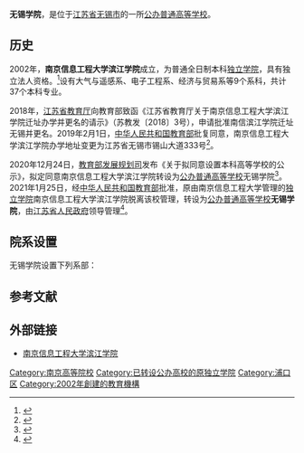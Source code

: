 {{高校
| name = 无锡学院
| native_name = Wuxi College
| image = 
| logo = 
| motto = 
| rector = 张建伟
| type = [[公立大学|公办普通高等学校]]
| established = 2002年
| location = {{CHN}}[[江苏省|江苏省]][[无锡市|无锡市]]锡山大道333号
| students = 12000人
| staff = 
| campus = 
| telephone = 025-58731280
| area = 
| 舊校名 = 南京信息工程大学滨江学院
| sports = 
| website = http://www.bjxy.cn
}}
'''无锡学院'''，是位于[[江苏省|江苏省]][[无锡市|无锡市]]的一所[[公立大学|公办普通高等学校]]。

== 历史 ==
2002年，'''南京信息工程大学滨江学院'''成立，为普通全日制本科[[独立学院|独立学院]]，具有独立法人资格。<ref>{{Cite web |url=http://www.bjxy.cn/n8c5.aspx |title=南京信息工程大学滨江学院'简介 |accessdate=2010-09-25 |archive-date=2009-06-08 |archive-url=https://web.archive.org/web/20090608092555/http://www.bjxy.cn/n8c5.aspx |dead-url=no }}</ref>设有大气与遥感系、电子工程系、经济与贸易系等9个系科，共计37个本科专业。

2018年，[[江苏省教育厅|江苏省教育厅]]向教育部致函《江苏省教育厅关于南京信息工程大学滨江学院迁址办学并更名的请示》（苏教发〔2018〕3号），申请批准南信滨江学院迁址无锡并更名。2019年2月1日，[[中华人民共和国教育部|中华人民共和国教育部]]批复同意，南京信息工程大学滨江学院办学地址变更为江苏省无锡市锡山大道333号<ref name="报道P0">{{cite news |author1=教育部发展规划司 |title=教育部关于同意南京信息工程大学滨江学院办学地址变更的批复（教发函〔2019〕4号） |url=http://www.moe.gov.cn/srcsite/A03/s181/201902/t20190219_370163.html |accessdate=2021-01-26 |page= |work=中华人民共和国教育部政府门户网站 |location=北京 |language=zh-hans |archive-date=2021-01-31 |archive-url=https://web.archive.org/web/20210131031348/http://www.moe.gov.cn/srcsite/A03/s181/201902/t20190219_370163.html |dead-url=no }}</ref>。

2020年12月24日，[[教育部发展规划司|教育部发展规划司]]发布《关于拟同意设置本科高等学校的公示》，拟定同意南京信息工程大学滨江学院转设为[[公立大学|公办普通高等学校]]无锡学院<ref name="报道P1">{{cite news |author1=教育部发展规划司 |title=关于拟同意设置本科高等学校的公示 |url=http://www.moe.gov.cn/jyb_xxgk/s5743/s5745/A03/202012/t20201224_507298.html |accessdate=2020-12-25 |page= |work=中华人民共和国教育部政府门户网站 |location=北京 |language=zh-hans |archive-date=2021-08-18 |archive-url=https://web.archive.org/web/20210818232131/http://www.moe.gov.cn/jyb_xxgk/s5743/s5745/A03/202012/t20201224_507298.html |dead-url=no }}</ref>。2021年1月25日，经[[中华人民共和国教育部|中华人民共和国教育部]]批准，原由南京信息工程大学管理的[[独立学院|独立学院]]南京信息工程大学滨江学院脱离该校管理，转设为[[公立大学|公办普通高等学校]]'''无锡学院'''，由[[江苏省人民政府|江苏省人民政府]]领导管理<ref name="报道0104A">{{cite news |author1=教育部发展规划司 |title=教育部关于同意南京信息工程大学滨江学院转设为无锡学院的函（教发函〔2021〕12号） |url=http://www.moe.gov.cn/srcsite/A03/s181/202102/t20210202_512277.html |accessdate=2021-02-03 |page= |work=中华人民共和国教育部政府门户网站 |location=北京 |language=zh-hans |archive-date=2021-02-21 |archive-url=https://web.archive.org/web/20210221091000/http://www.moe.gov.cn/srcsite/A03/s181/202102/t20210202_512277.html |dead-url=no }}</ref>。

== 院系设置 ==
无锡学院设置下列系部：
{{columns-list|4|
*理学系
**信息与计算科学
**应用物理学
**应用化学
*大气与遥感系
**大气科学
**雷电防护科学与技术
**遥感科学与技术
**地理信息系统
**测绘工程
*电子工程系
**电子信息工程
**电子科学与技术
**通信工程
**信息工程
**信息工程（系统工程方向）
*自动控制系
**电子工程与自动化
**自动化
**测控技术与仪器
*计算机系
**计算机科学与技术
**软件工程
**软件工程（动漫方向）
**网络工程
*外语系
**英语
**英语（国际商务方向）
**英语（实用翻译方向）
**日语
**日语（国际商务方向）
*经济与贸易系
**国际经济与贸易
**市场营销
**物流管理
*公共管理系
**法学
**人力资源管理（公共部门人力资源管理方向）
**人力资源管理（企业人力资源管理方向）
**信息管理与信息系统
*会计系
**会计学
**财务管理
}}

== 参考文献 ==
{{reflist}}
== 外部链接 ==
* [http://www.bjxy.cn 南京信息工程大学滨江学院] {{Wayback|url=http://www.bjxy.cn/ |date=20181012185126 }}


{{江苏高等院校}}
{{独立学院}}
[[Category:南京高等院校|Category:南京高等院校]]
[[Category:已转设公办高校的原独立学院|Category:已转设公办高校的原独立学院]]
[[Category:浦口区|Category:浦口区]]
[[Category:2002年創建的教育機構|Category:2002年創建的教育機構]]